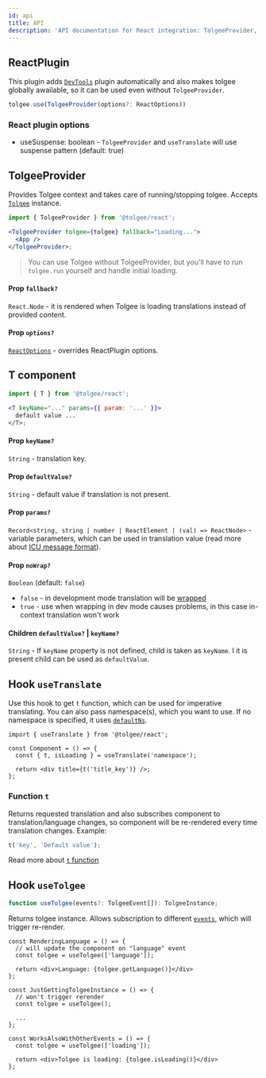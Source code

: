 ```yaml
---
id: api
title: API
description: 'API documentation for React integration: TolgeeProvider, T-component and different hooks ( useCurrentLanguage, useSetLanguage, useTranslate).'
---
```


## ReactPlugin

This plugin adds [`DevTools`](/docs/sdk/api/web_package/bundled-plugins#devtools) plugin automatically and also makes tolgee globally awailable, so it can be used even without `TolgeeProvider`.

```ts
tolgee.use(TolgeeProvider(options?: ReactOptions))
```

### React plugin options

- useSuspense: boolean - `TolgeeProvider` and `useTranslate` will use suspense pattern (default: true)

## TolgeeProvider

Provides Tolgee context and takes care of running/stopping tolgee. Accepts [`Tolgee`](/docs/sdk/api/core_package/tolgee) instance.

```jsx
import { TolgeeProvider } from '@tolgee/react';

<TolgeeProvider tolgee={tolgee} fallback="Loading...">
  <App />
</TolgeeProvider>;
```

> You can use Tolgee without TolgeeProvider, but you'll have to run `tolgee.run` yourself and handle initial loading.

#### Prop `fallback?`

`React.Node` - it is rendered when Tolgee is loading translations instead of provided content.

#### Prop `options?`

[`ReactOptions`](#react-plugin-options) - overrides ReactPlugin options.

## T component

```jsx
import { T } from '@tolgee/react';

<T keyName="..." params={{ param: '...' }}>
  default value ...
</T>;
```

#### Prop `keyName?`

`String` - translation key.

#### Prop `defaultValue?`

`String` - default value if translation is not present.

#### Prop `params?`

`Record<string, string | number | ReactElement | (val) => ReactNode>` - variable parameters, which can be used in translation value
(read more about [ICU message format](/docs/icu-message-format)).

#### Prop `noWrap?`

`Boolean` (default: `false`)

- `false` - in development mode translation will be [wrapped](/docs/sdk/wrapping)
- `true` - use when wrapping in dev mode causes problems, in this case in-context translation won't work

#### Children `defaultValue?` | `keyName?`

`String` - If `keyName` property is not defined, child is taken as `keyName`. I it is present child can be used as `defaultValue`.

## Hook `useTranslate`

Use this hook to get `t` function, which can be used for imperative translating. You can also pass namespace(s), which you want to use. If no namespace is specified, it uses [`defaultNs`](/docs/sdk/api/core_package/options#defaultns).

```tsx
import { useTranslate } from '@tolgee/react';

const Component = () => {
  const { t, isLoading } = useTranslate('namespace');

  return <div title={t('title_key')} />;
};
```

### Function `t`

Returns requested translation and also subscribes component to translation/language changes,
so component will be re-rendered every time translation changes. Example:

```ts
t('key', 'Default value');
```

Read more about [`t` function](/docs/sdk/api/core_package/tolgee#t)

## Hook `useTolgee`

```ts
function useTolgee(events?: TolgeeEvent[]): TolgeeInstance;
```

Returns tolgee instance. Allows subscription to different [`events`](/docs/sdk/api/core_package/events), which will trigger re-render.

```tsx
const RenderingLanguage = () => {
  // will update the component on "language" event
  const tolgee = useTolgee(['language']);

  return <div>Language: {tolgee.getLanguage()}</div>
};

const JustGettingTolgeeInstance = () => {
  // won't trigger rerender
  const tolgee = useTolgee();

  ...
};

const WorksAlsoWithOtherEvents = () => {
  const tolgee = useTolgee(['loading']);

  return <div>Tolgee is loading: {tolgee.isLoading()}</div>
};
```
